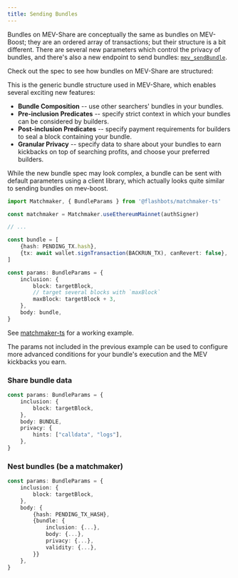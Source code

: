 ```yaml
---
title: Sending Bundles
---
```



Bundles on MEV-Share are conceptually the same as bundles on MEV-Boost; they are an ordered array of transactions; but their structure is a bit different. There are several new parameters which control the privacy of bundles, and there's also a new endpoint to send bundles: [`mev_sendBundle`](https://github.com/flashbots/mev-share/blob/main/specs/mev_sendBundle.md).

Check out the spec to see how bundles on MEV-Share are structured:

<SendBundleRpc />

This is the generic bundle structure used in MEV-Share, which enables several exciting new features:

* **Bundle Composition** -- use other searchers' bundles in your bundles.
* **Pre-inclusion Predicates** -- specify strict context in which your bundles can be considered by builders.
* **Post-inclusion Predicates** -- specify payment requirements for builders to seal a block containing your bundle.
* **Granular Privacy** -- specify data to share about your bundles to earn kickbacks on top of searching profits, and choose your preferred builders.

While the new bundle spec may look complex, a bundle can be sent with default parameters using a client library, which actually looks quite similar to sending bundles on mev-boost.

<Tabs>
<TabItem value="ts" label="matchmaker-ts">

```typescript
import Matchmaker, { BundleParams } from '@flashbots/matchmaker-ts'

const matchmaker = Matchmaker.useEthereumMainnet(authSigner)

// ...

const bundle = [
    {hash: PENDING_TX.hash},
    {tx: await wallet.signTransaction(BACKRUN_TX), canRevert: false},
]

const params: BundleParams = {
    inclusion: {
        block: targetBlock,
        // target several blocks with `maxBlock`
        maxBlock: targetBlock + 3,
    },
    body: bundle,
}
```

See [matchmaker-ts](https://github.com/flashbots/matchmaker-ts/blob/main/src/examples/sendBackrunBundle.ts) for a working example.

</TabItem>
</Tabs>

The params not included in the previous example can be used to configure more advanced conditions for your bundle's execution and the MEV kickbacks you earn.

### Share bundle data

<Tabs>
<TabItem value="ts" label="matchmaker-ts">

```typescript
const params: BundleParams = {
    inclusion: {
        block: targetBlock,
    },
    body: BUNDLE,
    privacy: {
        hints: ["calldata", "logs"],
    },
}
```

</TabItem>
</Tabs>

### Nest bundles (be a matchmaker)

<Tabs>
<TabItem value="ts" label="matchmaker-ts">

```typescript
const params: BundleParams = {
    inclusion: {
        block: targetBlock,
    },
    body: {
        {hash: PENDING_TX_HASH},
        {bundle: {
            inclusion: {...},
            body: {...},
            privacy: {...},
            validity: {...},
        }}
    },
}
```

</TabItem>
</Tabs>
